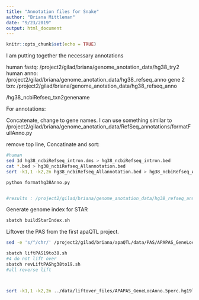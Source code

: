 ```yaml
---
title: "Annotation files for Snake"
author: "Briana Mittleman"
date: "9/23/2019"
output: html_document
---
```


```r
knitr::opts_chunk$set(echo = TRUE)
```

I am putting together the necessary annotations 

human fastq: /project2/gilad/briana/genome_anotation_data/hg38_try2
human anno: /project2/gilad/briana/genome_anotation_data/hg38_refseq_anno
gene 2 txn: /project2/gilad/briana/genome_anotation_data/hg38_refseq_anno

/hg38_ncbiRefseq_txn2genename

For annotations: 

Concatenate, change to gene names. I can use something similar to
/project2/gilad/briana/genome_anotation_data/RefSeq_annotations/formatFullAnno.py



remove top line, Concatinate and sort: 
```bash
#human
sed 1d hg38_ncbiRefseq_intron.dms > hg38_ncbiRefseq_intron.bed
cat *.bed > hg38_ncbiRefseq_Allannotation.bed
sort -k1,1 -k2,2n hg38_ncbiRefseq_Allannotation.bed > hg38_ncbiRefseq_Allannotation.sort.bed


```



```bash

python formathg38Anno.py 


#results : /project2/gilad/briana/genome_anotation_data/hg38_refseq_anno/hg38_ncbiRefseq_Formatted_Allannotation.sort.bed
```

Generate genome index for STAR  

```bash
sbatch buildStarIndex.sh
```

Liftover the PAS from the first apaQTL project.  

```bash
sed -e 's/^/chr/' /project2/gilad/briana/apaQTL/data/PAS/APAPAS_GeneLocAnno.5perc.sort.bed  > ../data/liftover_files/APAPAS_withCHR_GeneLocAnno.5perc.sort.bed 

sbatch liftPAS19to38.sh
#4 do not lift over
sbatch revLiftPAShg38to19.sh
#all reverse lift



sort -k1,1 -k2,2n ../data/liftover_files/APAPAS_GeneLocAnno.5perc.hg19lifted.bed > ../data/liftover_files/APAPAS_GeneLocAnno.5perc.hg19lifted.sorted.bed 
```


